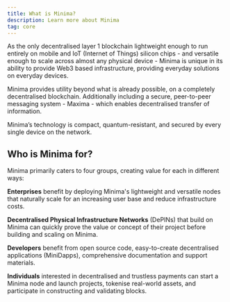 ---
title: What is Minima?
description: Learn more about Minima
tag: core
---

As the only decentralised layer 1 blockchain lightweight enough to run entirely on mobile and IoT (Internet of Things) silicon chips - and versatile enough to scale across almost any physical device - Minima is unique in its ability to provide Web3 based infrastructure, providing everyday solutions on everyday devices.

Minima provides utility beyond what is already possible, on a completely decentralised blockchain. Additionally including a secure, peer-to-peer messaging system - Maxima - which enables decentralised transfer of information.

Minima’s technology is compact, quantum-resistant, and secured by every single device on the network.

<Callout title="Minima node - browser interface" type="warning">
  <ImageZoom
    width={800}
    height={800}
    alt="Minima node - browser interface"
    src="/mdshub_old.png"
  />
</Callout>


## Who is Minima for?

Minima primarily caters to four groups, creating value for each in different ways:

**Enterprises** benefit by deploying Minima's lightweight and versatile nodes that naturally scale for an increasing user base and reduce infrastructure costs.

**Decentralised Physical Infrastructure Networks** (DePINs) that build on Minima can quickly prove the value or concept of their project before building and scaling on Minima.

**Developers** benefit from open source code, easy-to-create decentralised applications (MiniDapps), comprehensive documentation and support materials.

**Individuals** interested in decentralised and trustless payments can start a Minima node and launch projects, tokenise real-world assets, and participate in constructing and validating blocks.
